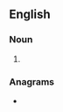 {{also|hang-ups}}

==English==

===Noun===
{{head|en|noun plural form}}

# {{plural of|hangup|lang=en}}

===Anagrams===
* {{l|en|hangs up}}